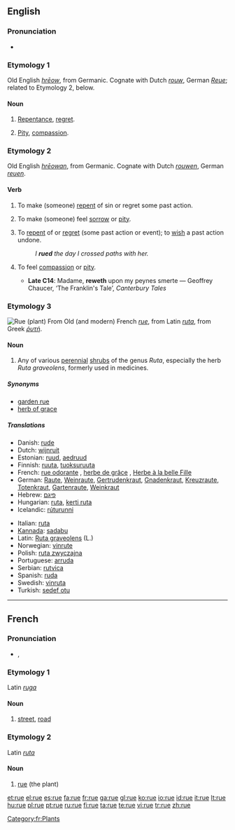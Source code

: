 {{also|rué}}
==English==

===Pronunciation===
* {{IPA|/ru:/}}
*: {{rhymes|uː}}

===Etymology 1===
Old English ''[[hreow|hrēow]]'', from Germanic.  Cognate with Dutch ''[[rouw]]'', German ''[[Reue]]''; related to Etymology 2, below.

====Noun====
{{en-noun|-}}

# {{archaic}} [[repentance|Repentance]], [[regret]].
# {{archaic}} [[pity|Pity]], [[compassion]].

===Etymology 2===
Old English ''[[hreowan|hrēowan]]'', from Germanic.  Cognate with Dutch ''[[rouwen]]'', German ''[[reuen]]''.

====Verb====
{{en-verb|rues|'''[[ruing]]''' ''or'' '''[[rueing]]'''|rued}}

# {{obsolete}} {{transitive}} To make (someone) [[repent]] of sin or regret some past action.
# {{obsolete}} {{transitive}} To make (someone) feel [[sorrow]] or [[pity]].
# {{transitive}} To [[repent]] of or [[regret]] (some past action or event); to [[wish]] a past action undone.
#: ''I '''rued''' the day I crossed paths with her.''
# {{archaic}} {{intransitive}} To feel [[compassion]] or [[pity]].
#* '''Late C14''': Madame, '''reweth''' upon my peynes smerte — Geoffrey Chaucer, ‘The Franklin's Tale’, ''Canterbury Tales''

===Etymology 3===
{{wikipedia}}
[[Image:Ruta chalepensis11.jpg|thumb|Rue (plant)]]
From Old (and modern) French ''[[#French|rue]]'', from Latin ''[[ruta]]'', from Greek ''[[ῥυτή]]''.

====Noun====
{{en-noun}}

# Any of various [[perennial]] [[shrubs]] of the genus ''Ruta'', especially the herb ''Ruta graveolens'', formerly used in medicines.

=====Synonyms=====
* [[garden rue]]
* [[herb of grace]]

=====Translations=====
{{top}}
* Danish: [[rude]]
* Dutch: [[wijnruit]]
* Estonian: [[ruud]], [[aedruud]]
* Finnish: [[ruuta]], [[tuoksuruuta]]
* French: [[rue odorante]] {{f}}, [[herbe de grâce]] {{f}}, [[Herbe à la belle Fille]] {{f}}
* German: [[Raute]], [[Weinraute]], [[Gertrudenkraut]], [[Gnadenkraut]], [[Kreuzraute]], [[Totenkraut]], [[Gartenraute]], [[Weinkraut]]
* Hebrew: [[פיגם]]
* Hungarian: [[ruta]], [[kerti ruta]]
* Icelandic: [[rúturunni]]
{{mid}}
* Italian: [[ruta]] {{f}}
* [[Kannada]]: [[sadabu]]
* Latin: [[Ruta graveolens]] (L.)
* Norwegian: [[vinrute]]
* Polish: [[ruta zwyczajna]]
* Portuguese: [[arruda]]
* Serbian: [[rutvica]] {{f}}
* Spanish: [[ruda]]
* Swedish: [[vinruta]]
* Turkish: [[sedef otu]]
{{bottom}}

----

==French==

===Pronunciation===
* {{IPA|/ʁy/|lang=fr}}, {{SAMPA|/Ry/}}

===Etymology 1===
Latin ''[[ruga]]''

====Noun====
{{fr-noun|f}}

# [[street]], [[road]]

===Etymology 2===
Latin ''[[ruta]]''

====Noun====
{{fr-noun|f}}

# [[rue]] (the plant)

[[Category:fr:Plants]]

[[et:rue]]
[[el:rue]]
[[es:rue]]
[[fa:rue]]
[[fr:rue]]
[[ga:rue]]
[[gl:rue]]
[[ko:rue]]
[[io:rue]]
[[id:rue]]
[[it:rue]]
[[lt:rue]]
[[hu:rue]]
[[pl:rue]]
[[pt:rue]]
[[ru:rue]]
[[fi:rue]]
[[ta:rue]]
[[te:rue]]
[[vi:rue]]
[[tr:rue]]
[[zh:rue]]